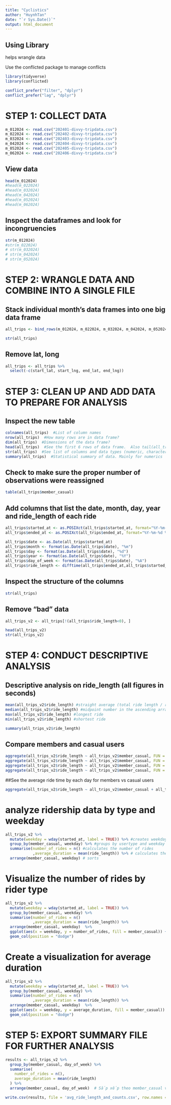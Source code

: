 ```yaml
---
title: "Cyclistics"
author: "HuynhTan"
date: "`r Sys.Date()`"
output: html_document
---
```


## Using Library

helps wrangle data

Use the conflicted package to manage conflicts

```r
library(tidyverse) 
library(conflicted)
```

```r
conflict_prefer("filter", "dplyr")
conflict_prefer("lag", "dplyr")
```

# STEP 1: COLLECT DATA
```r
m_012024 <- read.csv("202401-divvy-tripdata.csv")
m_022024 <- read.csv("202402-divvy-tripdata.csv")
m_032024 <- read.csv("202403-divvy-tripdata.csv")
m_042024 <- read.csv("202404-divvy-tripdata.csv")
m_052024 <- read.csv("202405-divvy-tripdata.csv")
m_062024 <- read.csv("202406-divvy-tripdata.csv")
```

## View data
```r
head(m_012024)
#head(m_022024)
#head(m_032024)
#head(m_042024)
#head(m_052024)
#head(m_062024)
```

## Inspect the dataframes and look for incongruencies
```r
str(m_012024)
#str(m_022024)
# str(m_032024)
# str(m_042024)
# str(m_052024)
```
# STEP 2: WRANGLE DATA AND COMBINE INTO A SINGLE FILE

## Stack individual month's data frames into one big data frame
```r
all_trips <- bind_rows(m_012024, m_022024, m_032024, m_042024, m_052024, m_062024)
```

```r
str(all_trips)
```
## Remove lat, long
```r
all_trips <- all_trips %>% 
  select(-c(start_lat, start_lng, end_lat, end_lng))
``` 

# STEP 3: CLEAN UP AND ADD DATA TO PREPARE FOR ANALYSIS

## Inspect the new table

```r
colnames(all_trips)  #List of column names
nrow(all_trips)  #How many rows are in data frame?
dim(all_trips)  #Dimensions of the data frame?
head(all_trips)  #See the first 6 rows of data frame.  Also tail(all_trips)
str(all_trips)  #See list of columns and data types (numeric, character, etc)
summary(all_trips)  #Statistical summary of data. Mainly for numerics
```
## Check to make sure the proper number of observations were reassigned

```r
table(all_trips$member_casual)
```
## Add columns that list the date, month, day, year and ride_length of each ride
```r
all_trips$started_at <- as.POSIXct(all_trips$started_at, format="%Y-%m-%d %H:%M:%S")
all_trips$ended_at <- as.POSIXct(all_trips$ended_at, format="%Y-%m-%d %H:%M:%S")
```

```r
all_trips$date <- as.Date(all_trips$started_at)
all_trips$month <- format(as.Date(all_trips$date), "%m")
all_trips$day <- format(as.Date(all_trips$date), "%d")
all_trips$year <- format(as.Date(all_trips$date), "%Y")
all_trips$day_of_week <- format(as.Date(all_trips$date), "%A")
all_trips$ride_length <- difftime(all_trips$ended_at,all_trips$started_at)
```

## Inspect the structure of the columns
```r
str(all_trips)
```

## Remove "bad" data

```r
all_trips_v2 <- all_trips[!(all_trips$ride_length<0), ]
```

```r
head(all_trips_v2)
str(all_trips_v2)
```
# STEP 4: CONDUCT DESCRIPTIVE ANALYSIS
## Descriptive analysis on ride_length (all figures in seconds)

```r
mean(all_trips_v2$ride_length) #straight average (total ride length / rides)
median(all_trips_v2$ride_length) #midpoint number in the ascending array of ride lengths
max(all_trips_v2$ride_length) #longest ride
min(all_trips_v2$ride_length) #shortest ride
```

```r
summary(all_trips_v2$ride_length)
```
## Compare members and casual users

```r
aggregate(all_trips_v2$ride_length ~ all_trips_v2$member_casual, FUN = mean)
aggregate(all_trips_v2$ride_length ~ all_trips_v2$member_casual, FUN = median)
aggregate(all_trips_v2$ride_length ~ all_trips_v2$member_casual, FUN = max)
aggregate(all_trips_v2$ride_length ~ all_trips_v2$member_casual, FUN = min)
```
##See the average ride time by each day for members vs casual users
```r
aggregate(all_trips_v2$ride_length ~ all_trips_v2$member_casual + all_trips_v2$day_of_week, FUN = mean)
```
# analyze ridership data by type and weekday
```r
all_trips_v2 %>%
  mutate(weekday = wday(started_at, label = TRUE)) %>% #creates weekday field using wday()
  group_by(member_casual, weekday) %>% #groups by usertype and weekday
  summarise(number_of_rides = n() #calculates the number of rides
            ,average_duration = mean(ride_length)) %>% # calculates the average duration
  arrange(member_casual, weekday) # sorts
```
# Visualize the number of rides by rider type

```r
all_trips_v2 %>% 
  mutate(weekday = wday(started_at, label = TRUE)) %>% 
  group_by(member_casual, weekday) %>% 
  summarise(number_of_rides = n()
            ,average_duration = mean(ride_length)) %>% 
  arrange(member_casual, weekday)  %>% 
  ggplot(aes(x = weekday, y = number_of_rides, fill = member_casual)) +
  geom_col(position = "dodge")
```

# Create a visualization for average duration

```r
all_trips_v2 %>% 
  mutate(weekday = wday(started_at, label = TRUE)) %>% 
  group_by(member_casual, weekday) %>% 
  summarise(number_of_rides = n()
            ,average_duration = mean(ride_length)) %>% 
  arrange(member_casual, weekday)  %>% 
  ggplot(aes(x = weekday, y = average_duration, fill = member_casual)) +
  geom_col(position = "dodge")

```
# STEP 5: EXPORT SUMMARY FILE FOR FURTHER ANALYSIS

```r
results <- all_trips_v2 %>%
  group_by(member_casual, day_of_week) %>%
  summarise(
    number_of_rides = n(),
    average_duration = mean(ride_length)
  ) %>%
  arrange(member_casual, day_of_week)  # Sắp xếp theo member_casual và day_of_week

write.csv(results, file = 'avg_ride_length_and_counts.csv', row.names = FALSE)
```

